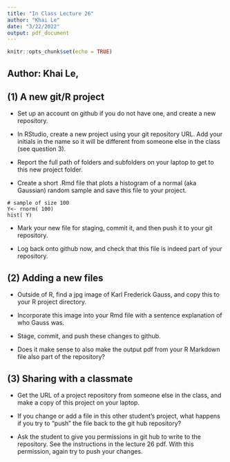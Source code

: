```yaml
---
title: "In Class Lecture 26"
author: "Khai Le"
date: "3/22/2022"
output: pdf_document
---
```


```r
knitr::opts_chunk$set(echo = TRUE)
```

## Author: Khai Le, \today
## (1) A new git/R project

* Set up an account on github if you do not have one, and create a new repository. 

* In RStudio, create a new project using your git repository URL.
Add your initials in the name so it will be different from someone else in the class (see  question 3).

* Report the full path of folders and subfolders on your laptop to get to this new project folder.

* Create a short .Rmd  file that plots a histogram of a normal (aka Gaussian) random sample and save this file to your project.

```
# sample of size 100
Y<- rnorm( 100)
hist( Y)
```

* Mark your new file for staging, commit it, and then push it to your git repository.

* Log back onto github now, and check that this file is indeed part of your repository. 

\newpage
## (2) Adding a new files
* Outside of R, find  a jpg  image of Karl Frederick Gauss, and copy this to your R project directory. 

* Incorporate this image into your Rmd file with a sentence explanation of who Gauss was. 

* Stage, commit, and push these changes to github.

* Does it make sense to also make the output pdf from your R Markdown file also part of the repository?

\newpage
## (3)  Sharing with a classmate

* Get the URL of a project repository from someone else in the class, and make a copy of this project on your laptop.

* If you change or add a file in this other student's project, what happens if you try to "push" the file back to the git hub repository?

* Ask the student to give you permissions in git hub to write to the repository. See the instructions in the lecture 26 pdf. With this permission, again try to push your changes. 







